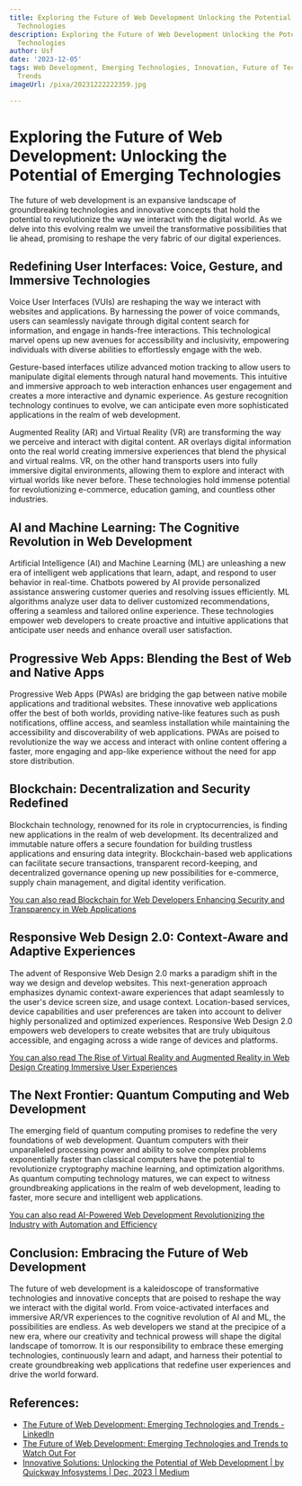 ```yaml
---
title: Exploring the Future of Web Development Unlocking the Potential of Emerging
  Technologies
description: Exploring the Future of Web Development Unlocking the Potential of Emerging
  Technologies
author: Usf
date: '2023-12-05'
tags: Web Development, Emerging Technologies, Innovation, Future of Technology, Tech
  Trends
imageUrl: /pixa/20231222222359.jpg

---
```

#  Exploring the Future  of Web Development: Unlocking  the Potential of Emerging  Technologies

The future of  web development is an expansive landscape of groundbreaking technologies and innovative concepts that  hold the potential to revolutionize  the way we interact with the digital world. As we delve into this evolving realm we  unveil  the transformative possibilities  that lie ahead, promising to reshape the very fabric of our digital experiences.

## Redefining User Interfaces: Voice, Gesture, and Immersive Technologies

Voice User Interfaces (VUIs) are reshaping  the way we interact with websites and applications. By harnessing the power of voice commands, users can seamlessly navigate through digital content search for  information, and engage in  hands-free interactions. This technological marvel opens up new avenues for  accessibility and inclusivity, empowering individuals with diverse abilities to effortlessly engage with the web.

Gesture-based interfaces utilize advanced motion tracking to allow users  to manipulate digital elements through natural hand movements. This  intuitive and immersive approach to web interaction enhances  user  engagement and creates a more interactive  and dynamic experience. As gesture recognition technology continues to evolve, we can anticipate even more sophisticated applications in the realm of web development.

Augmented Reality (AR) and Virtual Reality (VR) are transforming the way we perceive and interact with digital content. AR overlays digital information onto the real world creating immersive experiences that blend the physical and virtual realms. VR, on the other hand transports users into  fully immersive digital environments, allowing them to explore and interact with virtual worlds like never  before. These technologies hold immense  potential for revolutionizing e-commerce, education gaming, and countless other industries.

## AI and Machine  Learning: The  Cognitive Revolution in Web Development

Artificial Intelligence (AI) and Machine  Learning (ML)  are unleashing  a new era of intelligent web applications that learn, adapt, and respond to user behavior in real-time. Chatbots powered by AI provide personalized assistance answering customer queries and resolving issues efficiently. ML algorithms analyze user data to deliver customized recommendations, offering a seamless and tailored  online experience. These technologies empower web developers to create  proactive and intuitive applications that anticipate user needs and enhance overall user satisfaction.

## Progressive Web Apps: Blending the Best  of Web and Native Apps

Progressive  Web Apps (PWAs) are  bridging the gap between native mobile applications and traditional websites. These innovative web  applications offer the best  of both worlds, providing native-like features such as push notifications, offline access, and seamless installation while maintaining  the  accessibility and discoverability of web applications. PWAs are poised to revolutionize the way we access and interact with online content offering a  faster, more engaging and app-like experience without the need  for app store distribution.

## Blockchain: Decentralization  and  Security Redefined

Blockchain technology, renowned for its role  in cryptocurrencies, is  finding new applications in the realm of web  development. Its decentralized and immutable nature offers a secure foundation for building trustless applications and ensuring data integrity. Blockchain-based web applications can facilitate secure transactions, transparent  record-keeping, and  decentralized governance opening up new possibilities for e-commerce, supply chain  management, and digital identity verification.

[You can also read Blockchain for Web Developers Enhancing Security and Transparency in Web  Applications](Blockchain%20for%20Web%20Developers%20Enhancing%20Security%20and%20Transparency%20in%20Web%20Applications)


## Responsive Web Design 2.0: Context-Aware and Adaptive Experiences

The  advent of Responsive Web Design 2.0 marks a paradigm  shift in the way  we design and develop websites. This next-generation approach emphasizes dynamic context-aware experiences that adapt seamlessly to the user's device screen size, and usage context. Location-based services, device capabilities and user preferences are taken into account to deliver highly personalized and optimized experiences. Responsive Web Design 2.0 empowers  web developers to create  websites that are truly  ubiquitous accessible, and engaging across  a wide range of devices  and  platforms.

[You can also read The Rise of Virtual  Reality and Augmented Reality in Web  Design Creating Immersive User Experiences](The%20Rise%20of%20Virtual%20Reality%20and%20Augmented%20Reality%20in%20Web%20Design%20Creating%20Immersive%20User%20Experiences)


## The  Next  Frontier: Quantum Computing and Web Development

The emerging field of quantum computing promises to redefine the very foundations of  web  development.  Quantum computers with their unparalleled processing  power and ability to solve  complex problems exponentially faster than  classical computers have the potential to revolutionize cryptography machine learning, and optimization algorithms. As quantum computing technology matures, we can expect  to witness groundbreaking applications in  the realm of web development, leading to faster, more secure and intelligent web applications.

[You can also read AI-Powered Web Development Revolutionizing the Industry with  Automation and Efficiency](AI-Powered%20Web%20Development%20Revolutionizing%20the%20Industry%20with%20Automation%20and%20Efficiency)


## Conclusion: Embracing the Future of Web Development

The future of web development  is a kaleidoscope of transformative technologies and innovative  concepts  that are poised to reshape the way we interact with the digital world. From voice-activated interfaces and immersive AR/VR experiences to the cognitive revolution of AI and ML, the  possibilities are endless. As web  developers  we stand at the precipice of a new era,  where our  creativity and  technical prowess will shape  the digital landscape of tomorrow. It is our  responsibility to embrace these emerging technologies, continuously learn and adapt, and harness  their potential to create groundbreaking web applications that redefine user experiences and drive the world forward.

## References:
- [The Future of Web Development: Emerging Technologies and Trends - LinkedIn](https://www.linkedin.com/pulse/future-web-development-emerging-technologies-trends-latoishanai-jeter)
- [The Future of Web Development: Emerging Technologies and Trends to Watch Out For](https://www.linkedin.com/pulse/future-web-development-emerging-technologies)
- [Innovative Solutions: Unlocking the Potential of Web Development | by Quickway Infosystems | Dec, 2023 | Medium](https://medium.com/@QuickwayInfosystems1/innovative-solutions-unlocking-the-potential-of-web-development-8903d35885da)

